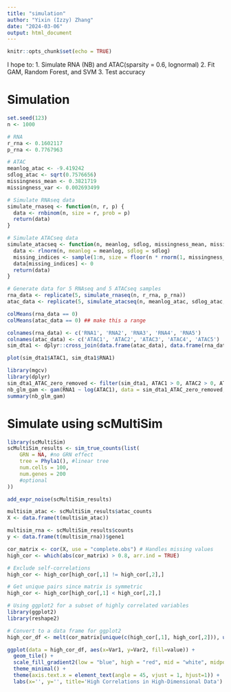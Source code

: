 ```yaml
---
title: "simulation"
author: "Yixin (Izzy) Zhang"
date: "2024-03-06"
output: html_document
---
```


```r
knitr::opts_chunk$set(echo = TRUE)
```

I hope to:
1. Simulate RNA (NB) and ATAC(sparsity = 0.6, lognormal)
2. Fit GAM, Random Forest, and SVM
3. Test accuracy

# Simulation
```r
set.seed(123) 
n <- 1000

# RNA
r_rna <- 0.1602117
p_rna <- 0.7767963

# ATAC 
meanlog_atac <- -9.419242
sdlog_atac <- sqrt(0.7576656)
missingness_mean <- 0.3821719
missingness_var <- 0.002693499

# Simulate RNAseq data
simulate_rnaseq <- function(n, r, p) {
  data <- rnbinom(n, size = r, prob = p)
  return(data)
}

# Simulate ATACseq data
simulate_atacseq <- function(n, meanlog, sdlog, missingness_mean, missingness_var) {
  data <- rlnorm(n, meanlog = meanlog, sdlog = sdlog)
  missing_indices <- sample(1:n, size = floor(n * rnorm(1, missingness_mean, missingness_var)), replace = FALSE)
  data[missing_indices] <- 0
  return(data)
}

# Generate data for 5 RNAseq and 5 ATACseq samples
rna_data <- replicate(5, simulate_rnaseq(n, r_rna, p_rna))
atac_data <- replicate(5, simulate_atacseq(n, meanlog_atac, sdlog_atac, missingness_mean, missingness_var))

```

```r
colMeans(rna_data == 0)
colMeans(atac_data == 0) ## make this a range
```

```r
colnames(rna_data) <- c('RNA1', 'RNA2', 'RNA3', 'RNA4', 'RNA5')
colnames(atac_data) <- c('ATAC1', 'ATAC2', 'ATAC3', 'ATAC4', 'ATAC5')
sim_dta1 <- dplyr::cross_join(data.frame(atac_data), data.frame(rna_data))
```

```r
plot(sim_dta1$ATAC1, sim_dta1$RNA1)

```


```r
library(mgcv)
library(dplyr)
sim_dta1_ATAC_zero_removed <- filter(sim_dta1, ATAC1 > 0, ATAC2 > 0, ATAC3 > 0, ATAC4 > 0, ATAC5 > 0)
nb_glm_gam <- gam(RNA1 ~ log(ATAC1), data = sim_dta1_ATAC_zero_removed, family=nb(link = 'log'))
summary(nb_glm_gam)
```

# Simulate using scMultiSim
```r
library(scMultiSim)
scMultiSim_results <- sim_true_counts(list(
    GRN = NA, #no GRN effect
    tree = Phyla1(), #linear tree
    num.cells = 100,
    num.genes = 200
    #optional
))
```
```r
add_expr_noise(scMultiSim_results)
```

```r
multisim_atac <- scMultiSim_results$atac_counts
X <- data.frame(t(multisim_atac))
```

```r
multisim_rna <- scMultiSim_results$counts
y <- data.frame(t(multisim_rna))$gene1
```

```r
cor_matrix <- cor(X, use = "complete.obs") # Handles missing values
high_cor <- which(abs(cor_matrix) > 0.8, arr.ind = TRUE)

# Exclude self-correlations
high_cor <- high_cor[high_cor[,1] != high_cor[,2],]

# Get unique pairs since matrix is symmetric
high_cor <- high_cor[high_cor[,1] < high_cor[,2],]

```

```r
# Using ggplot2 for a subset of highly correlated variables
library(ggplot2)
library(reshape2)

# Convert to a data frame for ggplot2
high_cor_df <- melt(cor_matrix[unique(c(high_cor[,1], high_cor[,2])), unique(c(high_cor[,1], high_cor[,2]))])

ggplot(data = high_cor_df, aes(x=Var1, y=Var2, fill=value)) +
  geom_tile() +
  scale_fill_gradient2(low = "blue", high = "red", mid = "white", midpoint = 0, limit = c(-1,1), name="Correlation") +
  theme_minimal() +
  theme(axis.text.x = element_text(angle = 45, vjust = 1, hjust=1)) +
  labs(x='', y='', title='High Correlations in High-Dimensional Data')

```

